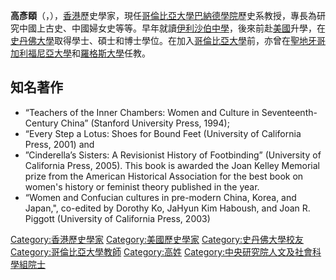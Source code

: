'''高彥頤'''（{{lang-en|'''Dorothy Y. Ko'''}}，{{bd|1957年|}}），[[香港|香港]]歷史學家，現任[[哥倫比亞大學|哥倫比亞大學]][[巴納德學院|巴納德學院]]歷史系教授，專長為研究中國上古史、中國婦女史等等。早年就讀[[伊利沙伯中學|伊利沙伯中學]]，後來前赴[[美國|美國]]升學，在[[史丹佛大學|史丹佛大學]]取得學士、碩士和博士學位。在加入[[哥倫比亞大學|哥倫比亞大學]]前，亦曾在[[聖地牙哥加利福尼亞大學|聖地牙哥加利福尼亞大學]]和[[羅格斯大學|羅格斯大學]]任教。

==知名著作==
*“Teachers of the Inner Chambers: Women and Culture in Seventeenth-Century China” (Stanford University Press, 1994);
*“Every Step a Lotus: Shoes for Bound Feet (University of California Press, 2001) and
*”Cinderella’s Sisters: A Revisionist History of Footbinding” (University of California Press, 2005). This book is awarded the Joan Kelley Memorial prize from the American Historical Association for the best book on women's history or feminist theory published in the year.
*“Women and Confucian cultures in pre-modern China, Korea, and Japan,", co-edited by Dorothy Ko, JaHyun Kim Haboush, and Joan R. Piggott (University of California Press, 2003)

{{中央研究院第三十二届院士}}

{{Authority control}}
{{DEFAULTSORT:Ko, Dorothy Y}}
[[Category:香港歷史學家|Category:香港歷史學家]]
[[Category:美國歷史學家|Category:美國歷史學家]]
[[Category:史丹佛大學校友|Category:史丹佛大學校友]]
[[Category:哥倫比亞大學教師|Category:哥倫比亞大學教師]]
[[Category:高姓|Category:高姓]]
[[Category:中央研究院人文及社會科學組院士|Category:中央研究院人文及社會科學組院士]]